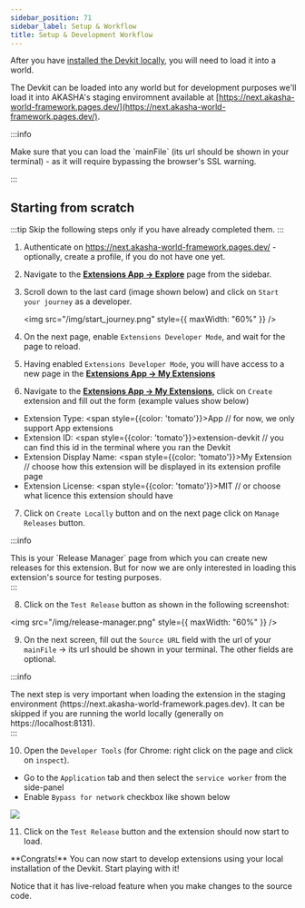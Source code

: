 ```yaml
---
sidebar_position: 71
sidebar_label: Setup & Workflow
title: Setup & Development Workflow
---
```


After you have [installed the Devkit locally](./#installation), you will need to load it into a world.

The Devkit can be loaded into any world but for development purposes we'll load it into AKASHA's staging enviromnent
available at [https://next.akasha-world-framework.pages.dev/](https://next.akasha-world-framework.pages.dev/).

:::info

<div
  style={{
    borderImage: "linear-gradient(to right, #27e1ba 0%, #8739e0 100%) 1",
    borderRadius: ".5rem",
    borderStyle: "solid",
    padding: "1rem 1rem 0rem",
  }}
>
  <p>
    Make sure that you can load the `mainFile` (its url should be shown in your
    terminal) - as it will require bypassing the browser's SSL warning.
  </p>
</div>
:::

## Starting from scratch

:::tip
Skip the following steps only if you have already completed them.
:::

1. Authenticate on https://next.akasha-world-framework.pages.dev/ - optionally, create a profile, if you do not have one yet.

2. Navigate to the [**Extensions App -> Explore**](https://next.akasha-world-framework.pages.dev/@akashaorg/app-extensions/explore) page from the sidebar.

3. Scroll down to the last card (image shown below) and click on `Start your journey` as a developer.

   <img src="/img/start_journey.png" style={{ maxWidth: "60%" }} />

4. On the next page, enable `Extensions Developer Mode`, and wait for the page to reload.

5. Having enabled `Extensions Developer Mode`, you will have access to a new page in the [**Extensions App -> My Extensions**](https://next.akasha-world-framework.pages.dev/@akashaorg/app-extensions/my-extensions)

6. Navigate to the [**Extensions App -> My Extensions**](https://next.akasha-world-framework.pages.dev/@akashaorg/app-extensions/my-extensions), click on `Create` extension and fill out the form (example values show below)

- Extension Type: <span style={{color: 'tomato'}}>App</span> // for now, we only support App extensions
- Extension ID: <span style={{color: 'tomato'}}>extension-devkit</span> // you can find this id in the terminal where you ran the Devkit
- Extension Display Name: <span style={{color: 'tomato'}}>My Extension</span> // choose how this extension will be displayed in its extension profile page
- Extension License: <span style={{color: 'tomato'}}>MIT</span> // or choose what licence this extension should have

7. Click on `Create Locally` button and on the next page click on `Manage Releases` button.

:::info

<div
  style={{
    borderImage: "linear-gradient(to right, #27e1ba 0%, #8739e0 100%) 1",
    borderRadius: ".5rem",
    borderStyle: "solid",
    padding: "1rem 1rem 0rem",
  }}
>
  This is your `Release Manager` page from which you can create new releases for
  this extension. But for now we are only interested in loading this extension's
  source for testing purposes.
</div>
:::

8. Click on the `Test Release` button as shown in the following screenshot:

<img src="/img/release-manager.png" style={{ maxWidth: "60%" }} />

9. On the next screen, fill out the `Source URL` field with the url of your `mainFile` -> its url should be shown in your terminal. The other fields are optional.

:::info

<div
  style={{
    borderImage: "linear-gradient(to right, #27e1ba 0%, #8739e0 100%) 1",
    borderRadius: ".5rem",
    borderStyle: "solid",
    padding: "1rem 1rem 0rem",
  }}
>
  The next step is very important when loading the extension in the staging
  environment (https://next.akasha-world-framework.pages.dev). It can be skipped
  if you are running the world locally (generally on https://localhost:8131).
</div>
:::

10. Open the `Developer Tools` (for Chrome: right click on the page and click on `inspect`).

- Go to the `Application` tab and then select the `service worker` from the side-panel
- Enable `Bypass for network` checkbox like shown below

<img src="/img/service-worker-bypass.png" />

11. Click on the `Test Release` button and the extension should now start to load.

<div
  style={{
    borderImage: "linear-gradient(to right, #27e1ba 0%, #8739e0 100%) 1",
    borderRadius: ".5rem",
    borderStyle: "solid",
    padding: "1rem 1rem 0rem",
  }}
>
  <p>
    **Congrats!** You can now start to develop extensions using your local
    installation of the Devkit. Start playing with it!
  </p>
  <p>
    Notice that it has live-reload feature when you make changes to the source
    code.
  </p>
</div>
